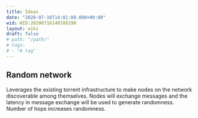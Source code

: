 ```yaml
---
title: Ideas
date: "2020-07-16T14:01:08.000+00:00"
wid: WID:20200716140108290
layout: wiki
draft: false
# path: "/path/"
# tags:
# - "A tag"
---
```


## Random network

Leverages the existing torrent infrastructure to make nodes on the network
discoverable among themselves. Nodes will exchange messages and the latency in
message exchange will be used to generate randomness. Number of hops increases
randomness.

